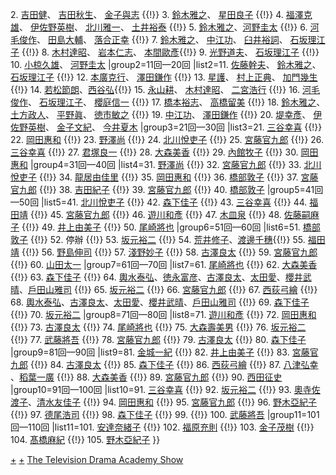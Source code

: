 {{Navbox
|name=日劇學院賞
|title=[[日劇學院賞|<font color="#dddd88">日劇學院賞</font>]]最佳導演
|basestyle=background-color:#B22222;color:#dd8
|group1=1回—10回
|list1=1. [[星護]]、 [[河野圭太]]、 [[松田秀知]] {{!}} 2. [[吉田健]]、 [[吉田秋生]]、 [[金子與志]] {{!}} 3. [[鈴木雅之]]、 [[星田良子]] {{!}} 4. [[福澤克雄]]、 [[伊佐野英樹]]、 [[北川雅一]]、 [[土井裕泰]] {{!}} 5. [[鈴木雅之]]、[[河野圭太]] {{!}} 6. [[河毛俊作]]、 [[田島大輔]]、 [[落合正幸]] {{!}} 7. [[鈴木雅之]]、 [[中江功]]、 [[臼井裕詞]]、 [[石坂理江子]] {{!}} 8. [[木村達昭]]、 [[岩本仁志]]、 [[本間歐彥]]{{!}} 9. [[光野道夫]]、 [[石坂理江子]]  {{!}} 10. [[小椋久雄]]、 [[河野圭太]]
|group2=11回—20回
|list2=11. [[佐藤幹夫]]、 [[鈴木雅之]]、 [[石坂理江子]] {{!}} 12. [[本廣克行]]、 [[澤田鎌作]] {{!}} 13. [[星護]]、 [[村上正典]]、 [[加門幾生]] {{!}} 14. [[若松節朗]]、[[西谷弘]]{{!}} 15. [[永山耕]]、 [[木村達昭]]、 [[二宮浩行]] {{!}} 16. [[河毛俊作]]、 [[石坂理江子]]、 [[櫻庭信一]]  {{!}} 17. [[橋本裕志]]、 [[高橋留美]] {{!}} 18. [[鈴木雅之]]、 [[土方政人]]、 [[平野眞]]、 [[徳市敏之]]  {{!}} 19. [[中江功]]、 [[澤田鎌作]] {{!}} 20. [[堤幸彥]]、 [[伊佐野英樹]]、 [[金子文紀]]、 [[今井夏木]]
|group3=21回—30回
|list3=21. [[三谷幸喜]] {{!}} 22. [[岡田惠和]] {{!}} 23. [[野澤尚]] {{!}} 24. [[北川悅吏子]] {{!}} 25. [[宮藤官九郎]] {{!}} 26. [[三谷幸喜]] {{!}} 27. [[君塚良一]] {{!}} 28. [[大森美香]] {{!}} 29. [[內館牧子]] {{!}} 30. [[岡田惠和]]
|group4=31回—40回
|list4=31. [[野澤尚]] {{!}} 32. [[宮藤官九郎]] {{!}} 33. [[北川悅吏子]] {{!}} 34. [[龍居由佳里]] {{!}} 35. [[岡田惠和]] {{!}} 36. [[橋部敦子]] {{!}} 37. [[宮藤官九郎]] {{!}} 38. [[吉田紀子]] {{!}} 39. [[宮藤官九郎]] {{!}} 40. [[橋部敦子]]
|group5=41回—50回
|list5=41. [[北川悅吏子]] {{!}} 42. [[森下佳子]] {{!}} 43. [[三谷幸喜]] {{!}} 44. [[福田靖]] {{!}} 45. [[宮藤官九郎]] {{!}} 46. [[遊川和彥]] {{!}} 47. [[木皿泉]] {{!}} 48. [[佐藤嗣麻子]] {{!}} 49. [[井上由美子]] {{!}} 50. [[尾崎將也]]
|group6=51回—60回
|list6=51. [[橋部敦子]] {{!}} 52. 停辦 {{!}} 53. [[坂元裕二]] {{!}} 54. [[荒井修子]]、[[渡邊千穗]]{{!}} 55. [[福田靖]] {{!}} 56. [[野島伸司]] {{!}} 57. [[淺野妙子]] {{!}} 58. [[古澤良太]] {{!}} 59. [[宮藤官九郎]] {{!}} 60. [[山田太一]]
|group7=61回—70回
|list7=61. [[尾崎將也]] {{!}} 62. [[大森美香]] {{!}} 63. [[森下佳子]] {{!}} 64. [[輿水泰弘]]、[[徳永富彦]]、[[古澤良太]]、[[太田愛]]、[[櫻井武晴]]、[[戶田山雅司]] {{!}} 65. [[坂元裕二]] {{!}} 66. [[宮藤官九郎]] {{!}} 67. [[西荻弓繪]] {{!}} 68. [[輿水泰弘]]、[[古澤良太]]、[[太田愛]]、[[櫻井武晴]]、[[戶田山雅司]] {{!}} 69. [[森下佳子]] {{!}} 70. [[坂元裕二]]
|group8=71回—80回
|list8=71. [[遊川和彥]] {{!}} 72. [[岡田惠和]] {{!}} 73. [[古澤良太]] {{!}} 74. [[尾崎將也]] {{!}} 75. [[大森壽美男]] {{!}} 76. [[坂元裕二]] {{!}} 77. [[武藤將吾]] {{!}} 78. [[宮藤官九郎]] {{!}} 79. [[古澤良太]] {{!}} 80. [[森下佳子]]    
|group9=81回—90回
|list9=81. [[金城一紀]] {{!}} 82. [[井上由美子]] {{!}} 83. [[宮藤官九郎]] {{!}} 84. [[古澤良太]] {{!}} 85. [[森下佳子]] {{!}} 86. [[西荻弓繪]] {{!}} 87. [[八津弘幸]] 、[[稻葉一廣]] {{!}} 88. [[大森美香]] {{!}} 89. [[宮藤官九郎]] {{!}} 90. [[西田征史]] 
|group10=91回—100回
|list10=91. [[三谷幸喜]] {{!}} 92. [[坂元裕二]] {{!}} 93. [[奧寺佐渡子]]、[[清水友佳子]] {{!}} 94. [[岡田惠和]] {{!}} 95. [[宮藤官九郎]] {{!}} 96. [[野木亞紀子]] {{!}} 97. [[德尾浩司]] {{!}} 98. [[森下佳子]] {{!}} 99. {{link-ja|大石静}} {{!}} 100. [[武藤將吾]]
|group11=101回—110回
|list11=101. [[安達奈緒子]] {{!}} 102. [[福原充則]] {{!}} 103. [[金子茂樹]] {{!}} 104. [[髙橋麻紀]] {{!}} 105. [[野木亞紀子]]
}}<noinclude>
[[Category:日劇學院賞|+]]
[[Category:日劇學院賞最佳編劇得主|+]]
[[Category:日本電視獎項模板|The Television Drama Academy Show]]
</noinclude>